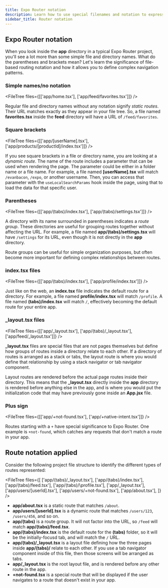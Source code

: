 ```yaml
---
title: Expo Router notation
description: Learn how to use special filenames and notation to expressively define your app's navigation tree within your project's file structure.
sidebar_title: Router notation
---
```



## Expo Router notation

When you look inside the **app** directory in a typical Expo Router project, you'll see a lot more than some simple file and directory names. What do the parentheses and brackets mean? Let's learn the significance of file-based routing notation and how it allows you to define complex navigation patterns.

### Simple names/no notation

<FileTree files={[['app/home.tsx'], ['app/feed/favorites.tsx']]} />

Regular file and directory names without any notation signify _static routes_. Their URL matches exactly as they appear in your file tree. So, a file named **favorites.tsx** inside the **feed** directory will have a URL of `/feed/favorites`.

### Square brackets

<FileTree files={[['app/[userName].tsx'], ['app/products/[productId]/index.tsx']]} />

If you see square brackets in a file or directory name, you are looking at a _dynamic route_. The name of the route includes a parameter that can be used when rendering the page. The parameter could be either in a folder name or a file name. For example, a file named **[userName].tsx** will match `/evanbacon`, `/expo`, or another username. Then, you can access that parameter with the `useLocalSearchParams` hook inside the page, using that to load the data for that specific user.

### Parentheses

<FileTree files={[['app/(tabs)/index.tsx'], ['app/(tabs)/settings.tsx']]} />

A directory with its name surrounded in parentheses indicates a _route group_. These directories are useful for grouping routes together without affecting the URL. For example, a file named **app/(tabs)/settings.tsx** will have `/settings` for its URL, even though it is not directly in the **app** directory.

Route groups can be useful for simple organization purposes, but often become more important for defining complex relationships between routes.

### index.tsx files

<FileTree files={[['app/(tabs)/index.tsx'], ['app/profile/index.tsx']]} />

Just like on the web, an **index.tsx** file indicates the default route for a directory. For example, a file named **profile/index.tsx** will match `/profile`. A file named **(tabs)/index.tsx** will match `/`, effectively becoming the default route for your entire app.

### \_layout.tsx files

<FileTree files={[['app/\_layout.tsx'], ['app/(tabs)/\_layout.tsx'], ['app/feed/\_layout.tsx']]} />

**\_layout.tsx** files are special files that are not pages themselves but define how groups of routes inside a directory relate to each other. If a directory of routes is arranged as a stack or tabs, the layout route is where you would define that relationship by using a stack navigator or tab navigator component.

Layout routes are rendered before the actual page routes inside their directory. This means that the **\_layout.tsx** directly inside the **app** directory is rendered before anything else in the app, and is where you would put the initialization code that may have previously gone inside an **App.jsx** file.

### Plus sign

<FileTree files={[['app/+not-found.tsx'], ['app/+native-intent.tsx']]} />

Routes starting with a `+` have special significance to Expo Router. One example is `+not-found`, which catches any requests that don't match a route in your app.

## Route notation applied

Consider the following project file structure to identify the different types of routes represented:

<FileTree
  files={[
    ['app/(tabs)/\_layout.tsx'],
    ['app/(tabs)/index.tsx'],
    ['app/(tabs)/feed.tsx'],
    ['app/(tabs)/\profile.tsx'],
    ['app/_layout.tsx'],
    ['app/users/[userId].tsx'],
    ['app/users/+not-found.tsx'],
    ['app/about.tsx'],
  ]}
/>

- **app/about.tsx** is a static route that matches `/about`.
- **app/users/[userId].tsx** is a dynamic route that matches `/users/123`, `/users/456`, and so on.
- **app/(tabs)** is a route group. It will not factor into the URL, so `/feed` will match **app/(tabs)/feed.tsx**.
- **app/(tabs)/index.tsx** is the default route for the **(tabs)** folder, so it will be the initially-focusd tab, and will match the `/` URL.
- **app/(tabs)/\_layout.tsx** is a layout file defining how the three pages inside **app/(tabs)/** relate to each other. If you use a tab navigator component inside of this file, then those screens will be arranged as tabs.
- **app/\_layout.tsx** is the root layout file, and is rendered before any other route in the app.
- **+not-found.tsx** is a special route that will be displayed if the user navigates to a route that doesn't exist in your app.
